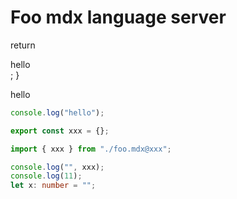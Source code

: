 # Foo mdx language server


  return <div>hello</div>;
}

<App name={1}>
  <div>hello</div>
</App>

<Hello />

```ts:xxx.ts
console.log("hello");

export const xxx = {};
```

```ts
import { xxx } from "./foo.mdx@xxx";

console.log("", xxx);
console.log(11);
let x: number = "";

```